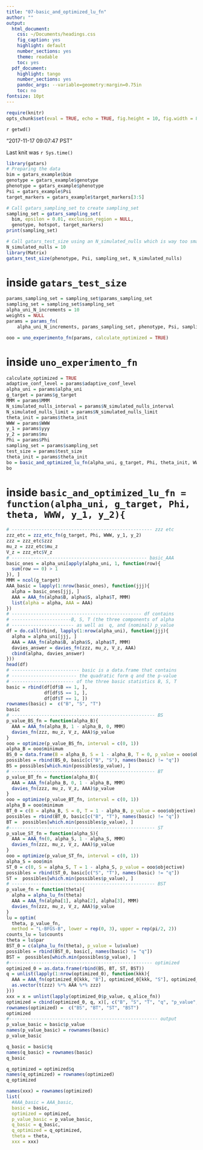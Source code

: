 ```yaml
---
title: "07-basic_and_optimized_lu_fn"
author: ""
output:
  html_document:
    css: ~/Documents/headings.css
    fig_caption: yes
    highlight: default
    number_sections: yes
    theme: readable
    toc: yes
  pdf_document:
    highlight: tango
    number_sections: yes
    pandoc_args: --variable=geometry:margin=0.75in
    toc: no
fontsize: 10pt
---
```

<A NAME="top"> </A>

```r
require(knitr)
opts_chunk$set(eval = TRUE, echo = TRUE, fig.height = 10, fig.width = 8, tidy=FALSE)
```

`r getwd()`  

"2017-11-17 09:07:47 PST"

Last knit was `r Sys.time()`

```r
library(gatars)
# Preparing the data
bim = gatars_example$bim
genotype = gatars_example$genotype
phenotype = gatars_example$phenotype
Psi = gatars_example$Psi
target_markers = gatars_example$target_markers[3:5]

# Call gatars_sampling_set to create sampling_set
sampling_set = gatars_sampling_set(
  bim, epsilon = 0.01, exclusion_region = NULL,
  genotype, hotspot, target_markers)
print(sampling_set)

# Call gatars_test_size using an N_simulated_nulls which is way too small
N_simulated_nulls = 10
library(Matrix)
gatars_test_size(phenotype, Psi, sampling_set, N_simulated_nulls)
```

# inside `gatars_test_size`
```r
params_sampling_set = sampling_set$params_sampling_set
sampling_set = sampling_set$sampling_set
alpha_uni_N_increments = 10
weights = NULL
params = params_fn(
    alpha_uni_N_increments, params_sampling_set, phenotype, Psi, sampling_set, N_simulated_nulls, weights)
```


```r
ooo = uno_experimento_fn(params, calculate_optimized = TRUE)
```

# inside `uno_experimento_fn`

```r
calculate_optimized = TRUE
adaptive_conf_level = params$adaptive_conf_level
alpha_uni = params$alpha_uni
g_target = params$g_target
MMM = params$MMM
N_simulated_nulls_interval = params$N_simulated_nulls_interval
N_simulated_nulls_limit = params$N_simulated_nulls_limit
theta_init = params$theta_init
WWW = params$WWW
y_1 = params$yyy
y_2 = params$mu
Phi = params$Phi
sampling_set = params$sampling_set
test_size = params$test_size
theta_init = params$theta_init
bo = basic_and_optimized_lu_fn(alpha_uni, g_target, Phi, theta_init, WWW, y_1, y_2)
bo
```


# inside `basic_and_optimized_lu_fn = function(alpha_uni, g_target, Phi, theta, WWW, y_1, y_2){`
```r
# ---------------------------------------------------- zzz etc
zzz_etc = zzz_etc_fn(g_target, Phi, WWW, y_1, y_2)
zzz = zzz_etc$zzz
mu_z = zzz_etc$mu_z
V_z = zzz_etc$V_z
# -------------------------------------------------- basic_AAA
basic_ones = alpha_uni[apply(alpha_uni, 1, function(row){
  sum(row == 0) > 1
}), ]
MMM = ncol(g_target)
AAA_basic = lapply(1:nrow(basic_ones), function(jjj){
  alpha = basic_ones[jjj, ]
  AAA = AAA_fn(alpha$B, alpha$S, alpha$T, MMM)
  list(alpha = alpha, AAA = AAA)
})
# ------------------------------------------------ df contains 
# ----------------------B, S, T (the three components of alpha
# ----------------------- as well as  q, and (nominal) p_value
df = do.call(rbind, lapply(1:nrow(alpha_uni), function(jjj){
  alpha = alpha_uni[jjj, ]
  AAA = AAA_fn(alpha$B, alpha$S, alpha$T, MMM)
  davies_answer = davies_fn(zzz, mu_z, V_z, AAA)
  cbind(alpha, davies_answer)
}))
head(df)
# ------------------------- basic is a data.frame that contains 
# ------------------------ the quadratic form q and the p-value 
# ----------------------- of the three basic statistics B, S, T
basic = rbind(df[df$B == 1, ],
              df[df$S == 1, ],
              df[df$T == 1, ])
rownames(basic) =  c("B", "S", "T")
basic
# ----------------------------------------------------- BS
p_value_BS_fn = function(alpha_B){
  AAA = AAA_fn(alpha_B, 1 - alpha_B, 0, MMM)
  davies_fn(zzz, mu_z, V_z, AAA)$p_value
}
ooo = optimize(p_value_BS_fn, interval = c(0, 1))
alpha_B = ooo$minimum
BS_0 = data.frame(B = alpha_B, S = 1 - alpha_B, T = 0, p_value = ooo$objective)
possibles = rbind(BS_0, basic[c("B", "S"), names(basic) != "q"])
BS = possibles[which.min(possibles$p_value), ]
# ----------------------------------------------------- BT
p_value_BT_fn = function(alpha_B){
  AAA = AAA_fn(alpha_B, 0, 1 - alpha_B, MMM)
  davies_fn(zzz, mu_z, V_z, AAA)$p_value
}
ooo = optimize(p_value_BT_fn, interval = c(0, 1))
alpha_B = ooo$minimum
BT_0 = c(B = alpha_B, S = 0, T = 1 - alpha_B, p_value = ooo$objective)
possibles = rbind(BT_0, basic[c("B", "T"), names(basic) != "q"])
BT =  possibles[which.min(possibles$p_value), ]
#------------------------------------------------------ ST
p_value_ST_fn = function(alpha_S){
  AAA = AAA_fn(0, alpha_S, 1 - alpha_S, MMM)
  davies_fn(zzz, mu_z, V_z, AAA)$p_value
}
ooo = optimize(p_value_ST_fn, interval = c(0, 1))
alpha_S = ooo$min
ST_0 = c(0, S = alpha_S, T = 1 - alpha_S, p_value = ooo$objective)
possibles = rbind(ST_0, basic[c("S", "T"), names(basic) != "q"])
ST =  possibles[which.min(possibles$p_value), ]
# ----------------------------------------------------- BST
p_value_fn = function(theta){
  alpha = alpha_lu_fn(theta)
  AAA = AAA_fn(alpha[1], alpha[2], alpha[3], MMM)
  davies_fn(zzz, mu_z, V_z, AAA)$p_value
}
lu = optim(
  theta, p_value_fn,
  method = "L-BFGS-B", lower = rep(0, 3), upper = rep(pi/2, 2))
counts_lu = lu$counts
theta = lu$par
BST_0 = c(alpha_lu_fn(theta), p_value = lu$value)
possibles = rbind(BST_0, basic[, names(basic) != "q"])
BST =  possibles[which.min(possibles$p_value), ]
#----------------------------------------------------- optimized
optimized_0 = as.data.frame(rbind(BS, BT, ST, BST))
q = unlist(lapply(1:nrow(optimized_0), function(kkk){
  AAA = AAA_fn(optimized_0[kkk, "B"], optimized_0[kkk, "S"], optimized_0[kkk, "T"], MMM)
  as.vector(t(zzz) %*% AAA %*% zzz)
}))
xxx = x = unlist(lapply(optimized_0$p_value, q_alice_fn))
optimized = cbind(optimized_0, q, x)[, c("B", "S", "T", "q", "p_value", "x")]
rownames(optimized) =  c("BS", "BT", "ST", "BST")
optimized
#------------------------------------------------------- output
p_value_basic = basic$p_value
names(p_value_basic) = rownames(basic)
p_value_basic

q_basic = basic$q
names(q_basic) = rownames(basic)
q_basic

q_optimized = optimized$q
names(q_optimized) = rownames(optimized)
q_optimized

names(xxx) = rownames(optimized)
list(
  #AAA_basic = AAA_basic,
  basic = basic,
  optimized = optimized,
  p_value_basic = p_value_basic,
  q_basic = q_basic,
  q_optimized = q_optimized,
  theta = theta,
  xxx = xxx)

```

